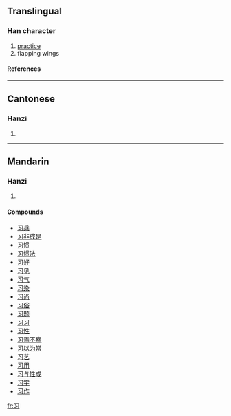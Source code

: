 {{see|習}}<!-- may be replaced by zh-forms -->

==Translingual==
===Han character===
{{Han char|rn=15|rad=冫|as=02|sn=3|four=|canj=尸戈一 (SIM)}}
# [[practice]]
# flapping wings
====References====
{{Han ref|kx=0084.051|hdz=10051.030|uh=4E60|ud=20064}}
----
==Cantonese==
===Hanzi===
{{yue-hanzi|jyut=|y=jaap6}}
# {{defn|Cantonese}}
----
==Mandarin==
===Hanzi===
{{cmn-hanzi|tra=習|pin=[[xí]] ([[xi2]])|wg=hsi<sup>2</sup>}}
# {{defn|Mandarin}}

====Compounds====
*[[习兵]]
*[[习非成是]]
*[[习惯]]
*[[习惯法]]
*[[习好]]
*[[习见]]
*[[习气]]
*[[习染]]
*[[习尚]]
*[[习俗]]
*[[习题]]
*[[习习]]
*[[习性]]
*[[习焉不察]]
*[[习以为常]]
*[[习艺]]
*[[习用]]
*[[习与性成]]
*[[习字]]
*[[习作]]




[[fr:习]]